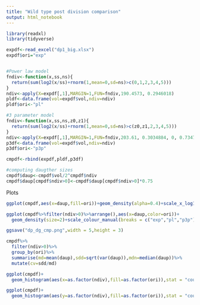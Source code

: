 ```yaml
---
title: "Wild type post division comparison"
output: html_notebook
---
```



```r
library(readxl)
library(tidyverse)
```


```r
expdf<-read_excel("dp1_big.xlsx")
expdf$ori="exp"


#Power law model
fndiv<-function(x,ss,ns){
  return(sum(log2(x/ss)+rnorm(1,mean=0,sd=ns)>c(0,1,2,3,4,5)))
}
ndiv<-apply(X=expdf[,1],MARGIN=1,FUN=fndiv,190.4573, 0.2946018)
pldf<-data.frame(vol=expdf$vol,ndiv=ndiv)
pldf$ori<-"pl"

#3 parameter model
fndiv<-function(x,ss,ns,z0,z1){
  return(sum(log2(x/ss)+rnorm(1,mean=0,sd=ns)>c(z0,z1,2,3,4,5)))
}
ndiv<-apply(X=expdf[,1],MARGIN=1,FUN=fndiv,203.61, 0.3034884, 0, 0.734788)
p3df<-data.frame(vol=expdf$vol,ndiv=ndiv)
p3df$ori<-"p3p"

cmpdf<-rbind(expdf,pldf,p3df)

#computing daugther sizes
cmpdf$daup<-cmpdf$vol/2^cmpdf$ndiv
cmpdf$daup[cmpdf$ndiv>0]<-cmpdf$daup[cmpdf$ndiv>0]*0.75
```



Plots

```r
ggplot(cmpdf,aes(x=daup,fill=ori))+geom_density(alpha=0.4)+scale_x_log10()
```

```r
ggplot(cmpdf%>%filter(ndiv>0)%>%arrange(),aes(x=daup,color=ori))+
  geom_density(size=2)+scale_colour_manual(breaks = c("exp","pl","p3p"),values = c("black","#619CFF","#F8766D"))+scale_x_log10(limits=c(1,1000))+theme_classic()

ggsave("dp_dg_cmp.png",width = 5,height = 3)
```
```r
cmpdf%>%
  filter(ndiv>0)%>%
  group_by(ori)%>%
  summarise(md=mean(daup),sdd=sqrt(var(daup)),mdn=median(daup))%>%
  mutate(cv=sdd/md)
```
```r

ggplot(cmpdf)+
  geom_histogram(aes(x=as.factor(ndiv),fill=as.factor(ori)),stat = "count",position = "dodge")

ggplot(cmpdf)+
  geom_histogram(aes(y=as.factor(ndiv),fill=as.factor(ori)),stat = "count",position = "dodge")

```




